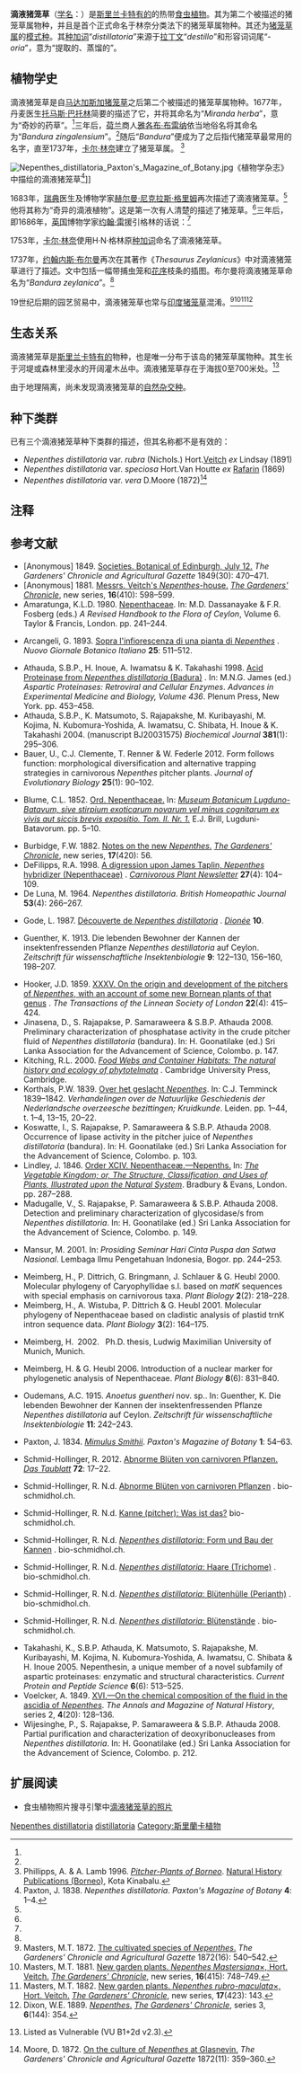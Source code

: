 {{noteTA
|G1=Carnivorous Plant
}}
{{Speciesbox
|image = Nepenthes distillatoria 2.jpg
|image_caption = 产自[[斯里兰卡|斯里兰卡]][[辛哈拉加森林保护区|辛哈拉加森林保护区]]的滴液猪笼草的[[上位捕虫笼|上位笼]]
|status = VU
|status_system = iucn2.3
|status_ref={{r|iucn}}
|taxon= Nepenthes distillatoria
|authority = [[卡尔·林奈|L.]], 1753
|range_map = Nepenthes distillatoria distribution.png
|range_map_caption = 滴液猪笼草的分布地
|synonyms =  {{collapsible list|title={{small|[[同物异名|同物异名]]}}|
*''Bandura zeylanica''<br><small>[[约翰内斯·伯曼|Burm.]] ''ex'' [[阿道夫-西奥多·布隆尼亚尔|Brongn.]] (1824)<ref>{{fr icon}} Brongniart, A. 1824. [http://biodiversitylibrary.org/page/5752237 Observations sur les genres ''Cytinus'' et ''Nepenthes'']. ''Annales des Sciences Naturelles'' '''1''': 29–52.</ref>''[[不合法名|nom.illeg.]]''</small>
*''Nepenthes chapmanii''<br><small>[[Nambiyath_Puthansurayil_Balakrishnan|N.P.Balakr.]] (1970)</small>
*''Nepenthes destillatoria''<br><small>[[君特·贝克·冯·曼那哥塔-勒驰奈|Beck]] (1895);<ref name=Beck>{{de icon}} Beck, G. 1895. [[猪笼草属_(专著)|Die Gattung ''Nepenthes'']]. ''Wiener Illustrirte Garten-Zeitung'' '''20'''(3–6): 96–107, 141–150, 182–192, 217–229.</ref><br>[[贝内迪克图斯·胡贝图斯·丹瑟|Danser]] (1928)<ref name=Danser>Danser, B.H. 1928. [[荷属东印度群岛的猪笼草科植物|The Nepenthaceae of the Netherlands Indies]]. ''Bulletin du Jardin Botanique de Buitenzorg'', Série III, '''9'''(3–4): 249–438.</ref>''[[sphalm.typogr.|sphalm.typogr.]]''</small>
*''Nepenthes hirsuta'' var. ''glabrescens''<br><small>[[沃辛顿·乔治·史密斯|W.G.Sm.]] (1882)<ref>Smith, W.G. 1882. [http://biodiversitylibrary.org/page/25598471 New garden plants. ''Nepenthes hirsuta'' var. ''glabrescens''.] ''[[园丁纪事|The Gardeners' Chronicle]]'', new series, '''17'''(430): 398–399.</ref></small>
*''Nepenthes hirsuta'' var. ''glabrescens rubra''<br><small>''auct. non'' Hort. ''ex'' [[Rafarin|Rafarin]]: Nichols. (1892)</small>
*''Nepenthes indica''<br><small>[[让·路易斯·玛丽·波伊列|Poir.]] (1797) ''[[不合法名|nom.illeg.]]''</small>
*''[[红猪笼草|Nepenthes rubra]]''<br><small>''auct. non'' Hort.Van Houtte ''ex'' [[Rafarin|Rafarin]]: Nichols. (1886)</small>
*''Nepenthes smithii''<br><small>[[君特·贝克·冯·曼那哥塔-勒驰奈|Beck]] (1895) ''[[不合法名|nom.illeg.]]''</small>
*''Nepenthes speciosa''<br><small>Hort. ''ex'' [[君特·贝克·冯·曼那哥塔-勒驰奈|Beck]] (1895)<ref name=Beck />''[[不合法名|nom.illeg.]]''</small>
*''Nepenthes trichocarpa''<br><small>''auct. non'' [[弗里德里希·安东·威廉·米克尔|Miq.]]: Hort. ''ex'' Hort.[[布鲁斯·李·贝纳|Bednar]] ''in sched.'' (1993)</small>
*''Nepenthes zeylanica''<br><small>([[约翰内斯·布尔曼|Burm.]] ''ex'' [[阿道夫-西奥多·布隆尼亚尔|Brongn.]]) [[康斯坦丁·萨米埃尔·拉菲内克-施马尔茨|Raf.]] (1836)</small>
*''Nepenthes zeylanica'' var. ''rubra''<br><small>(''auct. non'' Hort. ''ex'' [[Rafarin|Rafarin]]: Nichols.) [[维奇苗圃|Veitch]] ''ex'' Wilson (1877)<ref>[Anonymous] 1877. [http://biodiversitylibrary.org/page/27985325 Reports of Societies. Royal Horticultural]. ''[[园丁纪事|The Gardeners' Chronicle]]'' '''8'''(197): 441.</ref></small>
 }}
{{collapsible list|title={{small|[[异物同名|异物同名]]}}|1=-{}-
*''Nepenthes distillatoria''<br><small>''auct. non'' [[卡尔·林奈|L.]]: Brion (1855)<br>[=''[[马达加斯加猪笼草|N. madagascariensis]]'']</small>
*''Nepenthes distillatoria''<br><small>''auct. non'' [[卡尔·林奈|L.]]: [[威廉·杰克|Jack]] (1835)<br>[=''[[小猪笼草|N. gracilis]]'']</small>
*''Nepenthes distillatoria''<br><small>''auct. non'' [[卡尔·林奈|L.]]: [[A._Jeanneney|Jeann.]]<!--Jeannenay?--> (1894)<br>[=''[[维耶亚猪笼草|N. vieillardii]]'']</small>
*''Nepenthes distillatoria''<br><small>''auct. non'' [[卡尔·林奈|L.]]: R.Grah. (1827)<br>[=''[[印度猪笼草|N. khasiana]]'']</small>
*''Nepenthes distillatoria''<br><small>''auct. non'' [[卡尔·林奈|L.]]: [[恩斯特·戈特利布·冯斯托伊德尔|Steud.]] (1841)<br>[=''[[奇异猪笼草|N. mirabilis]]'']</small>
*''Nepenthes distillatoria''<br><small>''auct. non'' [[卡尔·林奈|L.]]: [[纳萨尼尔·瓦立池|Wall.]] (1828)<br>[=''N. distillatoria/[[小猪笼草|N. gracilis]]'']</small>
 }}
{{collapsible list|title={{small|[[生物分類法|前林奈名]]}}|
*"Badura. Planta Zeylanica in foliorum extremo folliculum peniformem expansum habens."<br><small>[[保罗·赫尔曼|Herm.]] (1726)<ref>{{la icon}} Hermann, H. 1726. [http://books.google.co.uk/books?id=z0U-AAAAcAAJ&pg=PA16 Badura.] In: [http://books.google.co.uk/books?id=z0U-AAAAcAAJ ''Musaeum Zeylanicum, sive catalogus plantarum, in Zeylana Sponte Nascentium, observatarum & descriptarum'']. D. vander Vecht, Lugduni Batavorum. p. 16.</ref></small>
*"Bandura. Planta Zeylanica, cujus foliorum extremus folliculus peniformis expendet."<br><small>[[保罗·赫尔曼|Herm.]] (1726)<ref>{{la icon}} Hermann, H. 1726. [http://books.google.co.uk/books?id=z0U-AAAAcAAJ&pg=PA37 Bandura.] In: [http://books.google.co.uk/books?id=z0U-AAAAcAAJ ''Musaeum Zeylanicum, sive catalogus plantarum, in Zeylana Sponte Nascentium, observatarum & descriptarum'']. D. vander Vecht, Lugduni Batavorum. p. 37.</ref></small>
*"Bandura cingalensium"<br><small>[[约翰·雷|Ray]] (1686)<ref name=Ray1686>Ray, J. 1686. ''Bandura cingalensium'' etc. ''Historia Plantarum'' '''1''': 721–722.</ref></small>
*"Bandura Zeylanica"<br><small>[[约翰内斯·布尔曼|Burm.]] (1737)<ref name=Burmann1737>Burmann, J. 1737. ''Thesaurus Zeylanicus''. Amsterdam.</ref></small>
*"Bandura zingalensium"<br><small>[[雅各布·布雷纳|Breyne]] (1680)<ref name=Breyne1680>Breyne, J. 1680. ''Bandura zingalensium'' etc. ''Prodromus Fasciculi Rariorum Plantarum'' '''1''': 18.</ref></small>
*''Miranda herba"<br><small>[[托马斯·巴多林|Bartholinus]] (1677)<ref name=Bartholin1677>Bartholinus, T. 1677. ''Miranda herba''. ''Acta Medica et Philosophica Hafniensa'' '''3''': 38.</ref></small>
*"Nepenthes Zeylanicum flore minore"<br><small>[[雅各布·布雷纳|Breyne]] (1689)</small>
*"Planta mirabilis destillatoria"<br><small>[[Herman_Niklas_Grim|H.N.Grimm]] (1683)<ref name=Grim1683>Grimm, H.N. 1683. ''Planta mirabilis destillatoria''. In: Miscellanea curiosa sive Ephemeridum. ''Med. Phys. Germ. Acad. Nat. Cur. Decuriae'' 2, ann. prim. p. 363, f. 27.</ref></small>
*"Utricaria vegetabilis Zeylanensium, Bandura Cingalibus dicta"<br><small>[[伦纳德·普拉肯内特|Pluk.]] (1696)</small>
 }}
}}

'''滴液猪笼草'''（[[学名|学名]]：''{{lang|la|Nepenthes distillatoria}}''）是[[斯里兰卡|斯里兰卡]][[特有种|特有的]]的热带[[食虫植物|食虫植物]]。其为第二个被描述的猪笼草属物种，并且是首个正式命名于林奈分类法下的猪笼草属物种。其还为[[猪笼草属|猪笼草属]]的[[模式种|模式种]]。其[[种加词|种加词]]“''distillatoria''”来源于[[拉丁文|拉丁文]]“''destillo''”和形容词词尾“''-oria''”，意为“提取的、蒸馏的”。

== 植物学史 ==
滴液猪笼草是自[[马达加斯加猪笼草|马达加斯加猪笼草]]{{small|（''N. madagascariensis''）}}之后第二个被描述的猪笼草属物种。1677年，丹麦医生[[托马斯·巴托林|托马斯·巴托林]]{{small|（Thomas Bartholin<!--Bartolinus-->）}}简要的描述了它，并将其命名为“''Miranda herba''”，意为“奇妙的药草”。<ref name=Bartholin1677 />三年后，[[荷兰|荷兰]]商人[[雅各布·布雷纳|雅各布·布雷纳]]{{small|（Jacob Breyne）}}依当地俗名将其命名为“''Bandura zingalensium''”。<ref name=Breyne1680 />随后“''Bandura''”便成为了之后指代猪笼草最常用的名字，直至1737年，[[卡尔·林奈|卡尔·林奈]]建立了猪笼草属。 <ref name=P&L>Phillipps, A. & A. Lamb 1996. ''[[婆罗洲的猪笼草|Pitcher-Plants of Borneo]]''. [[自然历史出版社_(婆罗洲)|Natural History Publications (Borneo)]], Kota Kinabalu.</ref>

[[File:Nepenthes_distillatoria_Paxton's_Magazine_of_Botany.jpg|thumb]]《植物学杂志》{{small|（''Magazine of Botany''）}}中描绘的滴液猪笼草<ref>Paxton, J. 1838. ''Nepenthes distillatoria''. ''Paxton's Magazine of Botany'' '''4''': 1–4.</ref>]]

1683年，[[瑞典|瑞典]]医生及博物学家[[赫尔曼·尼克拉斯·格里姆|赫尔曼·尼克拉斯·格里姆]]{{small|（Herman Niklas Grim<!--also known as Hermann Nicolaus Grimm, Hermannus Nicolaus Grimmius-->.<ref name=Grim1683 />）}}再次描述了滴液猪笼草。<ref name="Grim1683"/>他将其称为“奇异的滴液植物{{small|（''Planta mirabilis destillatoria''）}}”。这是第一次有人清楚的描述了猪笼草。<ref name=P&L />三年后，即1686年，[[英国|英国]]博物学家[[约翰·雷|约翰·雷]]援引格林的话说：{{refn|[[约翰·雷|约翰·雷]]叙述的原文：{{Cquote|The root draws up moisture from the earth which with the help of the sun's rays rises up into the plant itself and then flows down through the stems and nerves of the leaves into the natural utensil to be stored there until used for human needs.}}|name=Ray|group="注"}}<ref name=Ray1686 />

{{Cquote|由于太阳光的照射，地面的水气升腾并凝结在植株上，水滴随着茎和叶流入了笼内。（翻译自拉丁文，见《[[婆罗洲的猪笼草|婆罗洲的猪笼草]]》<ref name=P&L />）
}}
<!--这种观点并不是正确的，是早期学者对于猪笼草捕虫笼中液体来源的一种猜测-->

1753年，[[卡尔·林奈|卡尔·林奈]]使用H·N·格林原[[种加词|种加词]]命名了滴液猪笼草。

1737年，[[约翰内斯·布尔曼|约翰内斯·布尔曼]]{{small|（Johannes Burmann）}}再次在其著作《''Thesaurus Zeylanicus''》中对滴液猪笼草进行了描述。文中包括一幅带捕虫笼和[[花序|花序]]枝条的插图。布尔曼将滴液猪笼草命名为“''Bandura zeylanica''”。<ref name=Burmann1737 />

19世纪后期的园艺贸易中，滴液猪笼草也常与[[印度猪笼草|印度猪笼草]]{{small|（''N. khasiana''）}}混淆。<ref name=Masters16>Masters, M.T. 1872. [http://biodiversitylibrary.org/page/26129152 The cultivated species of ''Nepenthes''.] {{Wayback|url=http://biodiversitylibrary.org/page/26129152 |date=20130923043952 }} ''The Gardeners' Chronicle and Agricultural Gazette'' 1872(16): 540–542.</ref><ref>Masters, M.T. 1881. [http://biodiversitylibrary.org/page/26126702 New garden plants. ''Nepenthes Mastersiana''×, Hort. Veitch.] {{Wayback|url=http://biodiversitylibrary.org/page/26126702 |date=20200725131507 }} ''[[园丁纪事|The Gardeners' Chronicle]]'', new series, '''16'''(415): 748–749.</ref><ref>Masters, M.T. 1882. [http://biodiversitylibrary.org/page/25598212 New garden plants. ''Nepenthes rubro-maculata''×, Hort. Veitch.] {{Wayback|url=http://biodiversitylibrary.org/page/25598212 |date=20200725131512 }} ''[[园丁纪事|The Gardeners' Chronicle]]'', new series, '''17'''(423): 143.</ref><ref>Dixon, W.E. 1889. [http://biodiversitylibrary.org/page/25922524 ''Nepenthes''.] {{Wayback|url=http://biodiversitylibrary.org/page/25922524 |date=20131015030537 }} ''[[园丁纪事|The Gardeners' Chronicle]]'', series 3, '''6'''(144): 354.</ref>

== 生态关系 ==
滴液猪笼草是[[斯里兰卡|斯里兰卡]][[特有种|特有的]]物种，也是唯一分布于该岛的猪笼草属物种。其生长于河堤或森林里浸水的开阔灌木丛中。滴液猪笼草存在于海拔0至700米处。<ref name=iucn>{{IUCN2006|assessors=Clarke, C.M., R. Cantley, J. Nerz, H. Rischer & A. Witsuba|year=2000|id=39656|title=Nepenthes distillatoria|downloaded=6 May 2006}} Listed as Vulnerable (VU B1+2d v2.3).</ref>

由于地理隔离，尚未发现滴液猪笼草的[[自然杂交种|自然杂交种]]。

== 种下类群 ==
已有三个滴液猪笼草种下类群的描述，但其名称都不是有效的：
*''Nepenthes distillatoria'' var. ''rubra'' (Nichols.) Hort.[[維奇苗圃|Veitch]] ''ex'' Lindsay (1891) <!--previously listed as: ''Nepenthes distillatoria'' var. ''rubra'' (''auct. non'' Hort. ''ex'' [[Rafarin|Rafarin]]: Nichols.) Hort.Veitch ''ex'' Macf. (1908)-->
*''Nepenthes distillatoria'' var. ''speciosa'' Hort.Van Houtte ''ex'' [[Rafarin|Rafarin]] (1869)
*''Nepenthes distillatoria'' var. ''vera'' D.Moore (1872)<ref>Moore, D. 1872. [http://biodiversitylibrary.org/page/26128971 On the culture of ''Nepenthes'' at Glasnevin.] {{Wayback|url=http://biodiversitylibrary.org/page/26128971 |date=20131016193222 }} ''The Gardeners' Chronicle and Agricultural Gazette'' 1872(11): 359–360.</ref><!--previously listed as: ''Nepenthes distillatoria vera'' D.Moore (1872) ''[[不合法名|nom.illeg.]]''-->

== 注释 ==
{{reflist|group="注"}}

== 参考文献 ==
{{reflist|2}}
{{Refbegin|2}}
* [Anonymous] 1849. [http://biodiversitylibrary.org/page/32083124 Societies. Botanical of Edinburgh, July 12.] {{Wayback|url=http://biodiversitylibrary.org/page/32083124 |date=20200725131527 }} ''The Gardeners' Chronicle and Agricultural Gazette'' 1849(30): 470–471.
* [Anonymous] 1881. [http://biodiversitylibrary.org/page/26126548 Messrs. Veitch's ''Nepenthes''-house.] {{Wayback|url=http://biodiversitylibrary.org/page/26126548 |date=20200803115358 }} ''[[园丁纪事|The Gardeners' Chronicle]]'', new series, '''16'''(410): 598–599.
* Amaratunga, K.L.D. 1980. [http://books.google.com/books?id=rCgs6CEghvgC&pg=PA241 Nepenthaceae]. In: M.D. Dassanayake & F.R. Fosberg (eds.) ''A Revised Handbook to the Flora of Ceylon'', Volume 6. Taylor & Francis, London. pp. 241–244.
* {{it icon}} Arcangeli, G. 1893. [http://bibdigital.rjb.csic.es/ing/Libro.php?Libro=3385&Pagina=750 Sopra l'infiorescenza di una pianta di ''Nepenthes''] {{Webarchive|url=https://archive.is/20130106133347/http://bibdigital.rjb.csic.es/ing/Libro.php?Libro=3385&Pagina=750 |date=2013-01-06 }}. <!--''Bullettino della Società botanica italiana''-->''Nuovo Giornale Botanico Italiano'' '''25''': 511–512.
* Athauda, S.B.P., H. Inoue, A. Iwamatsu & K. Takahashi 1998. [http://books.google.co.uk/books?hl=en&lr=&id=D1KDktc61joC&oi=fnd&pg=RA6-PA453&ots=B2NMfcwiJD&sig=jxos3LNYvcRj-SPpqEXYNAnirrA Acid Proteinase from ''Nepenthes distillatoria'' (Badura)] {{Wayback|url=http://books.google.co.uk/books?hl=en&lr=&id=D1KDktc61joC&oi=fnd&pg=RA6-PA453&ots=B2NMfcwiJD&sig=jxos3LNYvcRj-SPpqEXYNAnirrA |date=20200725131531 }}. In: M.N.G. James (ed.) ''Aspartic Proteinases: Retroviral and Cellular Enzymes''. ''Advances in Experimental Medicine and Biology, Volume 436''. Plenum Press, New York. pp. 453–458.
* Athauda, S.B.P., K. Matsumoto, S. Rajapakshe, M. Kuribayashi, M. Kojima, N. Kubomura-Yoshida, A. Iwamatsu, C. Shibata, H. Inoue & K. Takahashi 2004. {{PDFlink|[http://www.biochemj.org/bj/imps_x/pdf/BJ20031575.pdf Enzymatic and structural characterization of nepenthesin, a unique member of a novel subfamily of aspartic proteinases.]|1.32 [[Mebibyte|MiB]]<!-- application/pdf, 1384764 bytes -->}} (manuscript BJ20031575) ''Biochemical Journal'' '''381'''(1): 295–306.
* Bauer, U., C.J. Clemente, T. Renner & W. Federle 2012. Form follows function: morphological diversification and alternative trapping strategies in carnivorous ''Nepenthes'' pitcher plants. ''Journal of Evolutionary Biology'' '''25'''(1): 90–102. {{DOI|10.1111/j.1420-9101.2011.02406.x}}
* {{la icon}} Blume, C.L. 1852. [http://biodiversitylibrary.org/page/444841 Ord. Nepenthaceae.] {{Wayback|url=http://biodiversitylibrary.org/page/444841 |date=20141111191754 }} In: ''[http://dx.doi.org/10.5962/bhl.title.274 Museum Botanicum Lugduno-Batavum, sive stirpium exoticarum novarum vel minus cognitarum ex vivis aut siccis brevis expositio. Tom. II. Nr. 1.]'' E.J. Brill, Lugduni-Batavorum. pp. 5–10.
* Burbidge, F.W. 1882. [http://biodiversitylibrary.org/page/25598125 Notes on the new ''Nepenthes''.] {{Wayback|url=http://biodiversitylibrary.org/page/25598125 |date=20120515231903 }} ''[[园丁纪事|The Gardeners' Chronicle]]'', new series, '''17'''(420): 56. <!--as N. zeylanica and N. rubra-->
* DeFilipps, R.A. 1998. [http://www.carnivorousplants.org/cpn/samples/v27n4p104_109.html A digression upon James Taplin, ''Nepenthes'' hybridizer (Nepenthaceae)] {{Wayback|url=http://www.carnivorousplants.org/cpn/samples/v27n4p104_109.html |date=20120301025839 }}. ''[[食虫植物通讯|Carnivorous Plant Newsletter]]'' '''27'''(4): 104–109.
* De Luna, M. 1964. ''Nepenthes distillatoria''. ''British Homeopathic Journal'' '''53'''(4): 266–267. {{DOI|10.1016/S0007-0785(64)80047-8}}
* {{fr icon}} Gode, L. 1987. [http://dionee.gr.free.fr/bulletin/txt/d_10_a.htm Découverte de ''Nepenthes distillatoria''] {{Wayback|url=http://dionee.gr.free.fr/bulletin/txt/d_10_a.htm |date=20200725131601 }}. ''[[捕蝇草属_(杂志)|Dionée]]'' '''10'''.
* {{de icon}} Guenther, K. 1913. Die lebenden Bewohner der Kannen der insektenfressenden Pflanze ''Nepenthes destillatoria'' auf Ceylon. ''Zeitschrift für wissenschaftliche Insektenbiologie'' '''9''': 122–130, 156–160, 198–207.
* Hooker, J.D. 1859. [http://biodiversitylibrary.org/page/12906432 XXXV. On the origin and development of the pitchers of ''Nepenthes'', with an account of some new Bornean plants of that genus] {{Wayback|url=http://biodiversitylibrary.org/page/12906432 |date=20130703194740 }}. ''The Transactions of the Linnean Society of London'' '''22'''(4): 415–424. {{DOI|10.1111/j.1096-3642.1856.tb00113.x}}
* Jinasena, D., S. Rajapakse, P. Samaraweera & S.B.P. Athauda 2008. Preliminary characterization of phosphatase activity in the crude pitcher fluid of ''Nepenthes distillatoria'' (bandura). In: H. Goonatilake (ed.) {{PDFlink|[http://www.slaas.org/publications_files/2008_p1_abstracts.pdf ''Proceedings of the 64th Annual Sessions: Part I - Abstracts''.]}} Sri Lanka Association for the Advancement of Science, Colombo. p. 147.
* Kitching, R.L. 2000. [http://books.google.co.uk/books?id=B4F2XYMmRG0C ''Food Webs and Container Habitats: The natural history and ecology of phytotelmata''] {{Wayback|url=http://books.google.co.uk/books?id=B4F2XYMmRG0C |date=20121113173602 }}. Cambridge University Press, Cambridge.
* Korthals, P.W. 1839. [[关于猪笼草属|Over het geslacht ''Nepenthes'']]. In: C.J. Temminck 1839–1842. ''Verhandelingen over de Natuurlijke Geschiedenis der Nederlandsche overzeesche bezittingen; Kruidkunde''. Leiden. pp. 1–44, t. 1–4, 13–15, 20–22.
* Koswatte, I., S. Rajapakse, P. Samaraweera & S.B.P. Athauda 2008. Occurrence of lipase activity in the pitcher juice of ''Nepenthes distillatoria'' (bandura). In: H. Goonatilake (ed.) {{PDFlink|[http://www.slaas.org/publications_files/2008_p1_abstracts.pdf ''Proceedings of the 64th Annual Sessions: Part I - Abstracts''.]}} Sri Lanka Association for the Advancement of Science, Colombo. p. 103.
* Lindley, J. 1846. [http://biodiversitylibrary.org/page/7433296 Order XCIV. Nepenthaceæ.—Nepenths.] In: [http://dx.doi.org/10.5962/bhl.title.7756 ''The Vegetable Kingdom; or, The Structure, Classification, and Uses of Plants, Illustrated upon the Natural System'']. Bradbury & Evans, London. pp. 287–288.
* Madugalle, V., S. Rajapakse, P. Samaraweera & S.B.P. Athauda 2008. Detection and preliminary characterization of glycosidase/s from ''Nepenthes distillatoria''. In: H. Goonatilake (ed.) {{PDFlink|[http://www.slaas.org/publications_files/2008_p1_abstracts.pdf ''Proceedings of the 64th Annual Sessions: Part I - Abstracts''.]}} Sri Lanka Association for the Advancement of Science, Colombo. p. 149.
* {{id icon}} Mansur, M. 2001. {{PDFlink|[http://elib.pdii.lipi.go.id/katalog/index.php/searchkatalog/downloadDatabyId/1286/1286.pdf Koleksi ''Nepenthes'' di Herbarium Bogoriense: prospeknya sebagai tanaman hias.]}} In: ''Prosiding Seminar Hari Cinta Puspa dan Satwa Nasional''. Lembaga Ilmu Pengetahuan Indonesia, Bogor. pp. 244–253.
* Meimberg, H., P. Dittrich, G. Bringmann, J. Schlauer & G. Heubl 2000. Molecular phylogeny of Caryophyllidae s.l. based on ''matK'' sequences with special emphasis on carnivorous taxa. ''Plant Biology'' '''2'''(2): 218–228. {{DOI|10.1055/s-2000-9460}}
* Meimberg, H., A. Wistuba, P. Dittrich & G. Heubl 2001. Molecular phylogeny of Nepenthaceae based on cladistic analysis of plastid trnK intron sequence data. ''Plant Biology'' '''3'''(2): 164–175. {{DOI|10.1055/s-2001-12897}}
* {{de icon}} Meimberg, H. 2002. {{PDFlink|[http://edoc.ub.uni-muenchen.de/1078/1/Meimberg_Harald.pdf Molekular-systematische Untersuchungen an den Familien Nepenthaceae und Ancistrocladaceae sowie verwandter Taxa aus der Unterklasse Caryophyllidae s. l..]}} Ph.D. thesis, Ludwig Maximilian University of Munich, Munich.
* Meimberg, H. & G. Heubl 2006. Introduction of a nuclear marker for phylogenetic analysis of Nepenthaceae. ''Plant Biology'' '''8'''(6): 831–840. {{DOI|10.1055/s-2006-924676}}
* {{de icon}} Oudemans, A.C. 1915. ''Anoetus guentheri'' nov. sp.. In: Guenther, K. Die lebenden Bewohner der Kannen der insektenfressenden Pflanze ''Nepenthes distillatoria'' auf Ceylon. ''Zeitschrift für wissenschaftliche Insektenbiologie'' '''11''': 242–243.
* Paxton, J. 1834. [http://archive.org/stream/paxtonsmagazineo01paxt#page/n87/mode/2up ''Mimulus Smithii'']. ''Paxton's Magazine of Botany'' '''1''': 54–63.
* {{de icon}} Schmid-Hollinger, R. 2012. [http://www.bio-schmidhol.ch/domains/bio-schmidhol_ch/data/free_docs/Abnorme_Blueten_von_carnivoren_Pflanzen_Taublatt-Artikel.pdf Abnorme Blüten von carnivoren Pflanzen.] {{Wayback|url=http://www.bio-schmidhol.ch/domains/bio-schmidhol_ch/data/free_docs/Abnorme_Blueten_von_carnivoren_Pflanzen_Taublatt-Artikel.pdf |date=20200725131702 }} ''[[露叶茅膏菜_(杂志)|Das Taublatt]]'' '''72''': 17–22. <!--http://www.webcitation.org/6LZxY07uy--><!--http://www.bio-schmidhol.ch/domains/bio-schmidhol_ch/data/free_docs/Abnorme_Blueten_von_carnivoren_Pflanzen.pdf = http://www.webcitation.org/6LZxga7bB-->
* {{de icon}} Schmid-Hollinger, R. N.d. [http://www.bio-schmidhol.ch/site/index.cfm?id_art=79188&actMenuItemID=35490&vsprache/DE/Abnorme_Blueten_von_carnivore.cfm Abnorme Blüten von carnivoren Pflanzen] {{Wayback|url=http://www.bio-schmidhol.ch/site/index.cfm?id_art=79188&actMenuItemID=35490&vsprache%2FDE%2FAbnorme_Blueten_von_carnivore.cfm |date=20180930184503 }}. bio-schmidhol.ch. <!--http://www.webcitation.org/6LZxGXGeK-->
* {{de icon}} Schmid-Hollinger, R. N.d. [http://www.bio-schmidhol.ch/site/index.cfm?id_art=54787&actMenuItemID=25455&vsprache/DE/Kanne__pitcher___Was_ist_das.cfm Kanne (pitcher): Was ist das?] {{Wayback|url=http://www.bio-schmidhol.ch/site/index.cfm?id_art=54787&actMenuItemID=25455&vsprache%2FDE%2FKanne__pitcher___Was_ist_das.cfm |date=20180930185304 }} bio-schmidhol.ch. <!--http://www.webcitation.org/6La2XC70x-->
* {{de icon}} Schmid-Hollinger, R. N.d. [http://www.bio-schmidhol.ch/site/index.cfm?id_art=91001&actMenuItemID=41783&vsprache/DE/Nepenthes_distillatoria__For.cfm ''Nepenthes distillatoria'': Form und Bau der Kannen] {{Wayback|url=http://www.bio-schmidhol.ch/site/index.cfm?id_art=91001&actMenuItemID=41783&vsprache%2FDE%2FNepenthes_distillatoria__For.cfm |date=20180930185639 }}. bio-schmidhol.ch. <!--http://www.webcitation.org/6LYTeIKcq-->
* {{de icon}} Schmid-Hollinger, R. N.d. [http://www.bio-schmidhol.ch/site/index.cfm?id_art=91702&actMenuItemID=42076&vsprache/DE/Nepenthes_distillatoria__Haa.cfm ''Nepenthes distillatoria'': Haare (Trichome)] {{Wayback|url=http://www.bio-schmidhol.ch/site/index.cfm?id_art=91702&actMenuItemID=42076&vsprache%2FDE%2FNepenthes_distillatoria__Haa.cfm |date=20180930181644 }}. bio-schmidhol.ch. <!--http://www.webcitation.org/6LYTjScd1-->
* {{de icon}} Schmid-Hollinger, R. N.d. [http://www.bio-schmidhol.ch/site/index.cfm?id_art=90512&actMenuItemID=41565&vsprache/DE/Nepenthes_distillatoria__Blue.cfm ''Nepenthes distillatoria'': Blütenhülle (Perianth)] {{Wayback|url=http://www.bio-schmidhol.ch/site/index.cfm?id_art=90512&actMenuItemID=41565&vsprache%2FDE%2FNepenthes_distillatoria__Blue.cfm |date=20180930185144 }}. bio-schmidhol.ch. <!--http://www.webcitation.org/6LYToZ9gC-->
* {{de icon}} Schmid-Hollinger, R. N.d. [http://www.bio-schmidhol.ch/site/index.cfm?id_art=91487&actMenuItemID=41961&vsprache/DE/Nepenthes_distillatoria__Blue.cfm ''Nepenthes distillatoria'': Blütenstände] {{Wayback|url=http://www.bio-schmidhol.ch/site/index.cfm?id_art=91487&actMenuItemID=41961&vsprache%2FDE%2FNepenthes_distillatoria__Blue.cfm |date=20180930191216 }}. bio-schmidhol.ch. <!--http://www.webcitation.org/6LYTuNj4U-->
* Takahashi, K., S.B.P. Athauda, K. Matsumoto, S. Rajapakshe, M. Kuribayashi, M. Kojima, N. Kubomura-Yoshida, A. Iwamatsu, C. Shibata & H. Inoue 2005. Nepenthesin, a unique member of a novel subfamily of aspartic proteinases: enzymatic and structural characteristics. ''Current Protein and Peptide Science'' '''6'''(6): 513–525. {{DOI|10.2174/138920305774933259}}
* Voelcker, A. 1849. [http://biodiversitylibrary.org/page/18686652 XVI.—On the chemical composition of the fluid in the ascidia of ''Nepenthes'']. ''The Annals and Magazine of Natural History'', series 2, '''4'''(20): 128–136. {{DOI|10.1080/03745486009496159}}
* Wijesinghe, P., S. Rajapakse, P. Samaraweera & S.B.P. Athauda 2008. Partial purification and characterization of deoxyribonucleases from ''Nepenthes distillatoria''. In: H. Goonatilake (ed.) {{PDFlink|[http://www.slaas.org/publications_files/2008_p1_abstracts.pdf ''Proceedings of the 64th Annual Sessions: Part I - Abstracts''.]}} Sri Lanka Association for the Advancement of Science, Colombo. p. 212.
<!--http://books.google.co.uk/books?id=WTM-AAAAcAAJ&pg=PA649
http://books.google.co.uk/books?id=o3sZAAAAYAAJ&pg=RA1-PA151
http://books.google.co.uk/books?id=FjQVAAAAQAAJ&pg=PA85
http://www.bio-schmidhol.ch/site/index.cfm?id_art=46274-->
{{Refend}}

== 扩展阅读 ==
{{refbegin}}
* 食虫植物照片搜寻引擎中[http://www.cpphotofinder.com/nepenthes-distillatoria-615.html 滴液猪笼草的照片] {{Wayback|url=http://www.cpphotofinder.com/nepenthes-distillatoria-615.html |date=20210119135057 }}
{{commons-inline|Nepenthes distillatoria|滴液猪笼草}}
{{wikispecies-inline|Nepenthes distillatoria|滴液猪笼草}}
{{Refend}}

{{猪笼草属}}
{{Taxonbar|from=Q4247254}}

[[Category:亚洲食虫植物|Nepenthes distillatoria]]
[[Category:猪笼草属|distillatoria]]
[[Category:斯里蘭卡植物|Category:斯里蘭卡植物]]